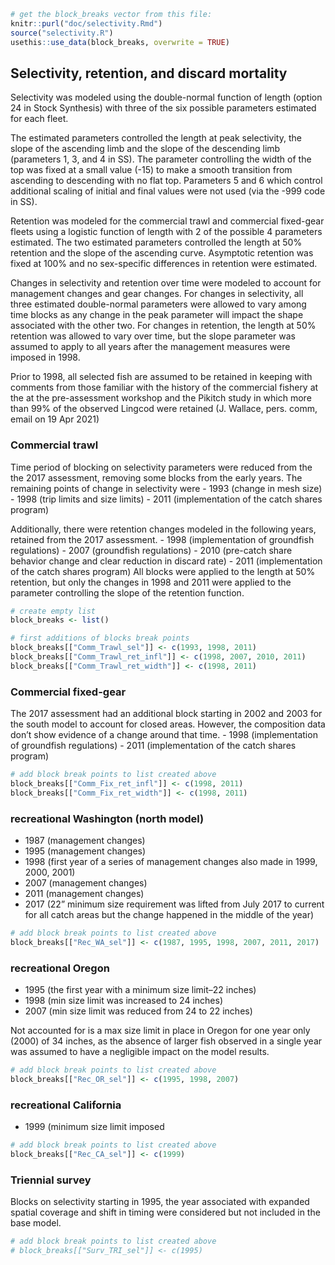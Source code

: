 ```r
# get the block_breaks vector from this file:
knitr::purl("doc/selectivity.Rmd")
source("selectivity.R")
usethis::use_data(block_breaks, overwrite = TRUE)
```

## Selectivity, retention, and discard mortality
Selectivity was modeled using the double-normal function of length
(option 24 in Stock Synthesis) with three of the six possible parameters estimated 
for each fleet.

The estimated parameters controlled the length at peak selectivity, the slope of the 
ascending limb and the slope of the descending limb (parameters 1, 3, and 4 in SS). 
The parameter controlling the width of the top was fixed at a small value (-15)
to make a smooth transition from ascending to descending with no flat top. 
Parameters 5 and 6 which control additional scaling of initial and final values
were not used (via the -999 code in SS).

Retention was modeled for the commercial trawl and commercial fixed-gear fleets
using a logistic function of length with 2 of the possible 4 parameters estimated.
The two estimated parameters controlled the length at 50% retention and the 
slope of the ascending curve. Asymptotic retention was fixed at 100% and no
sex-specific differences in retention were estimated.

Changes in selectivity and retention over time were modeled to account for 
management changes and gear changes. For changes in selectivity, all three 
estimated double-normal parameters were allowed to vary among time blocks 
as any change in the peak parameter will impact the shape associated with the 
other two. For changes in retention, the length at 50% retention was allowed 
to vary over time, but the slope parameter was assumed to apply to all years
after the management measures were imposed in 1998.

Prior to 1998, all selected fish are assumed to be retained in keeping
with comments from those familiar with the history of the commercial fishery 
at the at the pre-assessment workshop and the Pikitch study in which 
more than 99% of the observed Lingcod were retained 
(J. Wallace, pers. comm, email on 19 Apr 2021)

### Commercial trawl
Time period of blocking on selectivity parameters were reduced from the
the 2017 assessment, removing some blocks from the early years. The remaining
points of change in selectivity were
- 1993 (change in mesh size)
- 1998 (trip limits and size limits) 
- 2011 (implementation of the catch shares program)

Additionally, there were retention changes modeled in the following years,
retained from the 2017 assessment.
- 1998 (implementation of groundfish regulations)
- 2007 (groundfish regulations)
- 2010 (pre-catch share behavior change and clear reduction in discard rate)
- 2011 (implementation of the catch shares program)
All blocks were applied to the length at 50% retention, but only the changes in
1998 and 2011 were applied to the parameter controlling the slope of the
retention function.

```r
# create empty list
block_breaks <- list()

# first additions of blocks break points
block_breaks[["Comm_Trawl_sel"]] <- c(1993, 1998, 2011)
block_breaks[["Comm_Trawl_ret_infl"]] <- c(1998, 2007, 2010, 2011)
block_breaks[["Comm_Trawl_ret_width"]] <- c(1998, 2011)
```

### Commercial fixed-gear
The 2017 assessment had an additional block starting in 2002 and 2003 for 
the south model to account for closed areas. However, the composition data
don't show evidence of a change around that time.
- 1998 (implementation of groundfish regulations) 
- 2011 (implementation of the catch shares program)

```r
# add block break points to list created above
block_breaks[["Comm_Fix_ret_infl"]] <- c(1998, 2011)
block_breaks[["Comm_Fix_ret_width"]] <- c(1998, 2011)
```

### recreational Washington (north model)
- 1987 (management changes)
- 1995 (management changes)
- 1998 (first year of a series of management changes also made in 1999, 2000, 2001)
- 2007 (management changes)
- 2011 (management changes)
- 2017 (22" minimum size requirement was lifted from July 2017 to current 
for all catch areas but the change happened in the middle of the year)

```r
# add block break points to list created above
block_breaks[["Rec_WA_sel"]] <- c(1987, 1995, 1998, 2007, 2011, 2017)
```

### recreational Oregon
- 1995 (the first year with a minimum size limit--22 inches)
- 1998 (min size limit was increased to 24 inches)
- 2007 (min size limit was reduced from 24 to 22 inches)

Not accounted for is a max size limit in place in Oregon for one year only
(2000) of 34 inches, as the absence of larger fish observed in a single year
was assumed to have a negligible impact on the model results.

```r
# add block break points to list created above
block_breaks[["Rec_OR_sel"]] <- c(1995, 1998, 2007)
```

### recreational California
- 1999 (minimum size limit imposed

```r
# add block break points to list created above
block_breaks[["Rec_CA_sel"]] <- c(1999)
```

### Triennial survey
Blocks on selectivity starting in 1995, the year associated with expanded 
spatial coverage and shift in timing were considered but not included in the 
base model.
```r
# add block break points to list created above
# block_breaks[["Surv_TRI_sel"]] <- c(1995)
```
